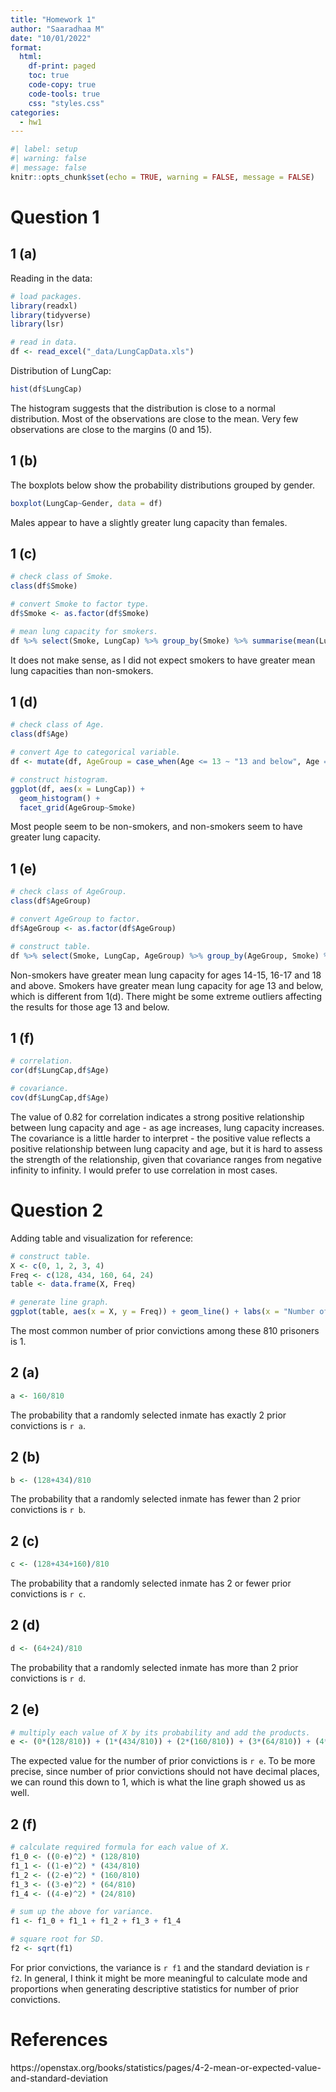```yaml
---
title: "Homework 1"
author: "Saaradhaa M"
date: "10/01/2022"
format: 
  html:
    df-print: paged
    toc: true
    code-copy: true
    code-tools: true
    css: "styles.css"
categories:
  - hw1
---
```


```r
#| label: setup
#| warning: false
#| message: false
knitr::opts_chunk$set(echo = TRUE, warning = FALSE, message = FALSE)
```

# Question 1

## 1 (a)

Reading in the data:

```r
# load packages.
library(readxl)
library(tidyverse)
library(lsr)

# read in data.
df <- read_excel("_data/LungCapData.xls")
```

Distribution of LungCap:

```r
hist(df$LungCap)
```

The histogram suggests that the distribution is close to a normal distribution. Most of the observations are close to the mean. Very few observations are close to the margins (0 and 15).

## 1 (b)

The boxplots below show the probability distributions grouped by gender.

```r
boxplot(LungCap~Gender, data = df)
```

Males appear to have a slightly greater lung capacity than females.

## 1 (c)

```r
# check class of Smoke.
class(df$Smoke)

# convert Smoke to factor type.
df$Smoke <- as.factor(df$Smoke)

# mean lung capacity for smokers.
df %>% select(Smoke, LungCap) %>% group_by(Smoke) %>% summarise(mean(LungCap))
```

It does not make sense, as I did not expect smokers to have greater mean lung capacities than non-smokers.

## 1 (d)

```r
# check class of Age.
class(df$Age)

# convert Age to categorical variable.
df <- mutate(df, AgeGroup = case_when(Age <= 13 ~ "13 and below", Age == 14 | Age == 15 ~ "14 to 15", Age == 16 | Age == 17 ~ "16 to 17", Age >= 18 ~ "18 and above"))

# construct histogram.
ggplot(df, aes(x = LungCap)) +
  geom_histogram() +
  facet_grid(AgeGroup~Smoke)
```

Most people seem to be non-smokers, and non-smokers seem to have greater lung capacity.

## 1 (e)

```r
# check class of AgeGroup.
class(df$AgeGroup)

# convert AgeGroup to factor.
df$AgeGroup <- as.factor(df$AgeGroup)

# construct table.
df %>% select(Smoke, LungCap, AgeGroup) %>% group_by(AgeGroup, Smoke) %>% summarise(mean(LungCap))
```

Non-smokers have greater mean lung capacity for ages 14-15, 16-17 and 18 and above. Smokers have greater mean lung capacity for age 13 and below, which is different from 1(d). There might be some extreme outliers affecting the results for those age 13 and below.

## 1 (f)

```r
# correlation.
cor(df$LungCap,df$Age)

# covariance.
cov(df$LungCap,df$Age)
```

The value of 0.82 for correlation indicates a strong positive relationship between lung capacity and age - as age increases, lung capacity increases. The covariance is a little harder to interpret - the positive value reflects a positive relationship between lung capacity and age, but it is hard to assess the strength of the relationship, given that covariance ranges from negative infinity to infinity. I would prefer to use correlation in most cases.

# Question 2

Adding table and visualization for reference: 

```r
# construct table.
X <- c(0, 1, 2, 3, 4)
Freq <- c(128, 434, 160, 64, 24)
table <- data.frame(X, Freq)

# generate line graph.
ggplot(table, aes(x = X, y = Freq)) + geom_line() + labs(x = "Number of Convictions", y = "Number of Prisoners")
```

The most common number of prior convictions among these 810 prisoners is 1.

## 2 (a)

```r
a <- 160/810
```

The probability that a randomly selected inmate has exactly 2 prior convictions is `r a`.

## 2 (b)


```r
b <- (128+434)/810
```

The probability that a randomly selected inmate has fewer than 2 prior convictions is `r b`.

## 2 (c)

```r
c <- (128+434+160)/810
```

The probability that a randomly selected inmate has 2 or fewer prior convictions is `r c`.

## 2 (d)

```r
d <- (64+24)/810
```

The probability that a randomly selected inmate has more than 2 prior convictions is `r d`.

## 2 (e)

```r
# multiply each value of X by its probability and add the products.
e <- (0*(128/810)) + (1*(434/810)) + (2*(160/810)) + (3*(64/810)) + (4*(24/810))
```

The expected value for the number of prior convictions is `r e`. To be more precise, since number of prior convictions should not have decimal places, we can round this down to 1, which is what the line graph showed us as well.

## 2 (f)

```r
# calculate required formula for each value of X.
f1_0 <- ((0-e)^2) * (128/810)
f1_1 <- ((1-e)^2) * (434/810)
f1_2 <- ((2-e)^2) * (160/810)
f1_3 <- ((3-e)^2) * (64/810)
f1_4 <- ((4-e)^2) * (24/810)

# sum up the above for variance.
f1 <- f1_0 + f1_1 + f1_2 + f1_3 + f1_4

# square root for SD.
f2 <- sqrt(f1)
```

For prior convictions, the variance is `r f1` and the standard deviation is `r f2`. In general, I think it might be more meaningful to calculate mode and proportions when generating descriptive statistics for number of prior convictions.

# References
https://openstax.org/books/statistics/pages/4-2-mean-or-expected-value-and-standard-deviation
